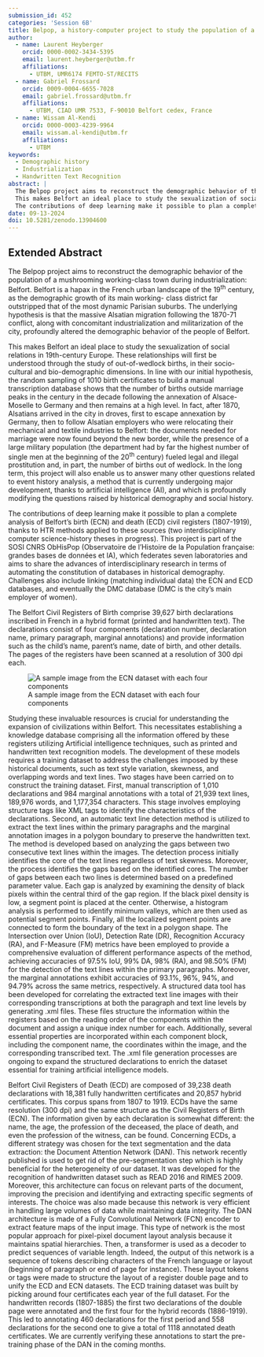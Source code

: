 ```yaml
---
submission_id: 452
categories: 'Session 6B'
title: Belpop, a history-computer project to study the population of a town during early industrialization
author:
  - name: Laurent Heyberger
    orcid: 0000-0002-3434-5395
    email: laurent.heyberger@utbm.fr
    affiliations:
      - UTBM, UMR6174 FEMTO-ST/RECITS
  - name: Gabriel Frossard
    orcid: 0009-0004-6655-7028
    email: gabriel.frossard@utbm.fr
    affiliations:
      - UTBM, CIAD UMR 7533, F-90010 Belfort cedex, France
  - name: Wissam Al-Kendi
    orcid: 0000-0003-4239-9964
    email: wissam.al-kendi@utbm.fr
    affiliations:
      - UTBM
keywords:
  - Demographic history
  - Industrialization
  - Handwritten Text Recognition
abstract: |
  The Belpop project aims to reconstruct the demographic behavior of the population of a mushrooming working-class town during industrialization: Belfort. Belfort is a hapax in the French urban landscape of the 19^th^ century, as the demographic growth of its main working- class district far outstripped that of the most dynamic Parisian suburbs. The underlying hypothesis is that the massive Alsatian migration that followed the 1870-71 conflict, and the concomitant industrialization and militarization of the city, profoundly altered the demographic behavior of the people of Belfort.
  This makes Belfort an ideal place to study the sexualization of social relations in 19^th^-century Europe. These relationships will first be understood through the study of out-of-wedlock births, in their socio-cultural and bio-demographic dimensions. In the long term, this project will also enable to answer many other questions related to event history analysis, a method that is currently undergoing major development, thanks to artificial intelligence (AI), and which is profoundly modifying the questions raised by historical demography and social history.
  The contributions of deep learning make it possible to plan a complete analysis of Belfort's birth (ECN) and death (ECD) civil registers (1807-1919), thanks to HTR methods applied to these sources (two interdisciplinary computer science-history theses in progress). This project is part of the SOSI CNRS ObHisPop (Observatoire de l'Histoire de la Population française: grandes bases de données et IA), which federates seven laboratories and aims to share the advances of interdisciplinary research in terms of automating the constitution of databases in historical demography. Challenges also include linking (matching individual data) the ECN and ECD databases, and eventually the DMC database (DMC is the city's main employer of women)."
date: 09-13-2024
doi: 10.5281/zenodo.13904600
---
```


## Extended Abstract

The Belpop project aims to reconstruct the demographic behavior of the population of a mushrooming working-class town during industrialization: Belfort. Belfort is a hapax in the French urban landscape of the 19^th^ century, as the demographic growth of its main working- class district far outstripped that of the most dynamic Parisian suburbs. The underlying hypothesis is that the massive Alsatian migration following the 1870-71 conflict, along with concomitant industrialization and militarization of the city, profoundly altered the demographic behavior of the people of Belfort.

 This makes Belfort an ideal place to study the sexualization of social relations in 19th-century Europe. These relationships will first be understood through the study of out-of-wedlock births, in their socio-cultural and bio-demographic dimensions. In line with our initial hypothesis, the random sampling of 1010 birth certificates to build a manual transcription database shows that the number of births outside marriage peaks in the century in the decade following the annexation of Alsace-Moselle to Germany and then remains at a high level. In fact, after 1870, Alsatians arrived in the city in droves, first to escape annexation by Germany, then to follow Alsatian employers who were relocating their mechanical and textile industries to Belfort: the documents needed for marriage were now found beyond the new border, while the presence of a large military population (the department had by far the highest number of single men at the beginning of the 20^th^ century) fueled legal and illegal prostitution and, in part, the number of births out of wedlock. In the long term, this project will also enable us to answer many other questions related to event history analysis, a method that is currently undergoing major development, thanks to artificial intelligence (AI), and which is profoundly modifying the questions raised by historical demography and social history.

 The contributions of deep learning make it possible to plan a complete analysis of Belfort's birth (ECN) and death (ECD) civil registers (1807-1919), thanks to HTR methods applied to these sources (two interdisciplinary computer science-history theses in progress). This project is part of the SOSI CNRS ObHisPop (Observatoire de l'Histoire de la Population française: grandes bases de données et IA), which federates seven laboratories and aims to share the advances of interdisciplinary research in terms of automating the constitution of databases in historical demography. Challenges also include linking (matching individual data) the ECN and ECD databases, and eventually the DMC database (DMC is the city's main employer of women).

The Belfort Civil Registers of Birth comprise 39,627 birth declarations inscribed in French in a hybrid format (printed and handwritten text). The declarations consist of four components (declaration number, declaration name, primary paragraph, marginal annotations) and provide information such as the child's name, parent's name, date of birth, and other details. The pages of the registers have been scanned at a resolution of 300 dpi each.

![A sample image from the ECN dataset with each four components](images/sample%20from%20dataset.png)

Studying these invaluable resources is crucial for understanding the expansion of civilizations within Belfort. This necessitates establishing a knowledge database comprising all the information offered by these registers utilizing Artificial intelligence techniques, such as printed and handwritten text recognition models.
The development of these models requires a training dataset to address the challenges imposed by these historical documents, such as text style variation, skewness, and overlapping words and text lines.
Two stages have been carried on to construct the training dataset. First, manual transcription of 1,010 declarations and 984 marginal annotations with a total of 21,939 text lines, 189,976 words, and 1,177,354 characters. This stage involves employing structure tags like XML tags to identify the characteristics of the declarations.
Second, an automatic text line detection method is utilized to extract the text lines within the primary paragraphs and the marginal annotation images in a polygon boundary to preserve the handwritten text. The method is developed based on analyzing the gaps between two consecutive text lines within the images. The detection process initially identifies the core of the text lines regardless of text skewness. Moreover, the process identifies the gaps based on the identified cores. The number of gaps between each two lines is determined based on a predefined parameter value. Each gap is analyzed by examining the density of black pixels within the central third of the gap region. If the black pixel density is low, a segment point is placed at the center. Otherwise, a histogram analysis is performed to identify minimum valleys, which are then used as potential segment points. Finally, all the localized segment points are connected to form the boundary of the text in a polygon shape.
The Intersection over Union (IoU), Detection Rate (DR), Recognition Accuracy (RA), and F-Measure (FM) metrics have been employed to provide a comprehensive evaluation of different performance aspects of the method, achieving accuracies of 97.5% IoU, 99% DA, 98% (RA), and 98.50% (FM) for the detection of the text lines within the primary paragraphs. Moreover, the marginal annotations exhibit accuracies of 93.1%, 96%, 94%, and 94.79% across the same metrics, respectively.
A structured data tool has been developed for correlating the extracted text line images with their corresponding transcriptions at both the paragraph and text line levels by generating .xml files. These files structure the information within the registers based on the reading order of the components within the document and assign a unique index number for each. Additionally, several essential properties are incorporated within each component block, including the component name, the coordinates within the image, and the corresponding transcribed text. The .xml file generation processes are ongoing to expand the structured declarations to enrich the dataset essential for training artificial intelligence models.

Belfort Civil Registers of Death (ECD) are composed of 39,238 death declarations with 18,381 fully handwritten certificates and 20,857 hybrid certificates. This corpus spans from 1807 to 1919. ECDs have the same resolution (300 dpi) and the same structure as the Civil Registers of Birth (ECN). The information given by each declaration is somewhat different: the name, the age, the profession of the deceased, the place of death, and even the profession of the witness, can be found.
Concerning ECDs, a different strategy was chosen for the text segmentation and the data extraction: the Document Attention Network (DAN). This network recently published is used to get rid of the pre-segmentation step which is highly beneficial for the heterogeneity of our dataset. It was developed for the recognition of handwritten dataset such as READ 2016 and RIMES 2009. Moreover, this architecture can focus on relevant parts of the document, improving the precision and identifying and extracting specific segments of interests. The choice was also made because this network is very efficient in handling large volumes of data while maintaining data integrity.
The DAN architecture is made of a Fully Convolutional Network (FCN) encoder to extract feature maps of the input image. This type of network is the most popular approach for pixel-pixel document layout analysis because it maintains spatial hierarchies. Then, a transformer is used as a decoder to predict sequences of variable length. Indeed, the output of this network is a sequence of tokens describing characters of the French language or layout (beginning of paragraph or end of page for instance). These layout tokens or tags were made to structure the layout of a register double page and to unify the ECD and ECN datasets. The ECD training dataset was built by picking around four certificates each year of the full dataset. For the handwritten records (1807-1885) the first two declarations of the double page were annotated and the first four for the hybrid records (1886-1919). This led to annotating 460 declarations for the first period and 558 declarations for the second one to give a total of 1118 annotated death certificates. We are currently verifying these annotations to start the pre-training phase of the DAN in the coming months.

